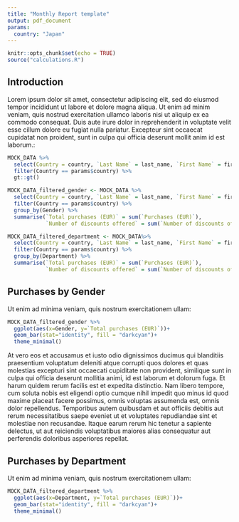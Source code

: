 ```yaml
---
title: "Monthly Report template"
output: pdf_document
params:
  country: "Japan"
---
```


```r
knitr::opts_chunk$set(echo = TRUE)
source("calculations.R")
```

## Introduction

Lorem ipsum dolor sit amet, consectetur adipiscing elit, sed do eiusmod tempor incididunt ut labore et dolore magna aliqua. Ut enim ad minim veniam, quis nostrud exercitation ullamco laboris nisi ut aliquip ex ea commodo consequat. Duis aute irure dolor in reprehenderit in voluptate velit esse cillum dolore eu fugiat nulla pariatur. Excepteur sint occaecat cupidatat non proident, sunt in culpa qui officia deserunt mollit anim id est laborum.:

```r

MOCK_DATA %>% 
  select(Country = country, `Last Name` = last_name, `First Name` = first_name, `Purchases (EUR)` = purchases, `Number of discounts offered` = was_offered_discount, Gender= gender, Department = department) %>% 
  filter(Country == params$country) %>% 
  gt::gt()

MOCK_DATA_filtered_gender <- MOCK_DATA %>% 
  select(Country = country, `Last Name` = last_name, `First Name` = first_name, `Purchases (EUR)`= purchases, `Number of discounts offered` = was_offered_discount, Gender= gender, Department = department) %>% 
  filter(Country == params$country) %>% 
  group_by(Gender) %>% 
  summarise(`Total purchases (EUR)` = sum(`Purchases (EUR)`),
            `Number of discounts offered` = sum(`Number of discounts offered`))

MOCK_DATA_filtered_department <- MOCK_DATA%>% 
  select(Country = country, `Last Name` = last_name, `First Name` = first_name, `Purchases (EUR)` = purchases, `Number of discounts offered` = was_offered_discount, Gender= gender, Department = department) %>% 
  filter(Country == params$country) %>% 
  group_by(Department) %>% 
  summarise(`Total purchases (EUR)` = sum(`Purchases (EUR)`),
            `Number of discounts offered` = sum(`Number of discounts offered`))

```

## Purchases by Gender

Ut enim ad minima veniam, quis nostrum exercitationem ullam:

```r
MOCK_DATA_filtered_gender %>% 
  ggplot(aes(x=Gender, y=`Total purchases (EUR)`))+
  geom_bar(stat="identity", fill = "darkcyan")+
  theme_minimal()
```

At vero eos et accusamus et iusto odio dignissimos ducimus qui blanditiis praesentium voluptatum deleniti atque corrupti quos dolores et quas molestias excepturi sint occaecati cupiditate non provident, similique sunt in culpa qui officia deserunt mollitia animi, id est laborum et dolorum fuga. Et harum quidem rerum facilis est et expedita distinctio. Nam libero tempore, cum soluta nobis est eligendi optio cumque nihil impedit quo minus id quod maxime placeat facere possimus, omnis voluptas assumenda est, omnis dolor repellendus. Temporibus autem quibusdam et aut officiis debitis aut rerum necessitatibus saepe eveniet ut et voluptates repudiandae sint et molestiae non recusandae. Itaque earum rerum hic tenetur a sapiente delectus, ut aut reiciendis voluptatibus maiores alias consequatur aut perferendis doloribus asperiores repellat.

## Purchases by Department

Ut enim ad minima veniam, quis nostrum exercitationem ullam:

```r
MOCK_DATA_filtered_department %>% 
  ggplot(aes(x=Department, y=`Total purchases (EUR)`))+
  geom_bar(stat="identity", fill = "darkcyan")+
  theme_minimal()
```
